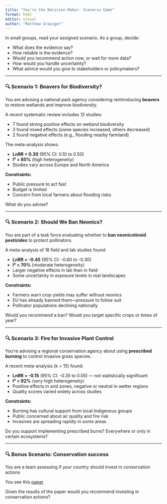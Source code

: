 ```yaml
---
title: "You're the Decision-Maker: Scenario Game"
format: html
editor: visual
author: "Matthew Grainger"
---
```


In small groups, read your assigned scenario. As a group, decide:

- What does the evidence say?
- How reliable is the evidence?
- Would you recommend action now, or wait for more data?
- How would you handle uncertainty?
- What advice would you give to stakeholders or policymakers?

---

### 🔍 Scenario 1: Beavers for Biodiversity?

You are advising a national park agency considering reintroducing **beavers** to restore wetlands and improve biodiversity.

A recent systematic review includes 12 studies:

- 7 found strong positive effects on wetland biodiversity  
- 3 found mixed effects (some species increased, others decreased)  
- 2 found negative effects (e.g., flooding nearby farmland)

The meta-analysis shows:

- **LnRR = 0.30** (95% CI: 0.10 to 0.50)  
- **I² = 85%** (high heterogeneity)  
- Studies vary across Europe and North America

**Constraints:**

- Public pressure to act fast  
- Budget is limited  
- Concern from local farmers about flooding risks

What do you advise?

---

### 🔍 Scenario 2: Should We Ban Neonics?

You are part of a task force evaluating whether to **ban neonicotinoid pesticides** to protect pollinators.

A meta-analysis of 18 field and lab studies found:

- **LnRR = -0.45** (95% CI: -0.60 to -0.30)  
- **I² = 70%** (moderate heterogeneity)  
- Larger negative effects in lab than in field  
- Some uncertainty in exposure levels in real landscapes

**Constraints:**

- Farmers warn crop yields may suffer without neonics  
- EU has already banned them—pressure to follow suit  
- Pollinator populations declining nationally

Would you recommend a ban? Would you target specific crops or times of year?

---

### 🔍 Scenario 3: Fire for Invasive Plant Control

You're advising a regional conservation agency about using **prescribed burning** to control invasive grass species.

A recent meta-analysis (k = 15) found:

- **LnRR = -0.15** (95% CI: -0.35 to 0.05) — not statistically significant  
- **I² = 92%** (very high heterogeneity)  
- Positive effects in arid zones, negative or neutral in wetter regions  
- Quality scores varied widely across studies

**Constraints:**

- Burning has cultural support from local Indigenous groups  
- Public concerned about air quality and fire risk  
- Invasives are spreading rapidly in some areas

Do you support implementing prescribed burns? Everywhere or only in certain ecosystems?

---
### 🔍 Bonus Scenario: Conservation success

You are a team assessing if your country should invest in conservation actions

You see this [paper](https://eprints.whiterose.ac.uk/id/eprint/216053/1/Langhammer_et_al._2024_The_Positive_Impact_of_Conservation_Action_Science_Accepted_Version.pdf) 

Given the results of the paper would you recommend investing in conservation actions?